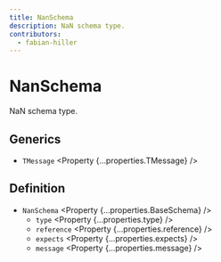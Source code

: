 ```yaml
---
title: NanSchema
description: NaN schema type.
contributors:
  - fabian-hiller
---
```



# NanSchema

NaN schema type.

## Generics

- `TMessage` <Property {...properties.TMessage} />

## Definition

- `NanSchema` <Property {...properties.BaseSchema} />
  - `type` <Property {...properties.type} />
  - `reference` <Property {...properties.reference} />
  - `expects` <Property {...properties.expects} />
  - `message` <Property {...properties.message} />
